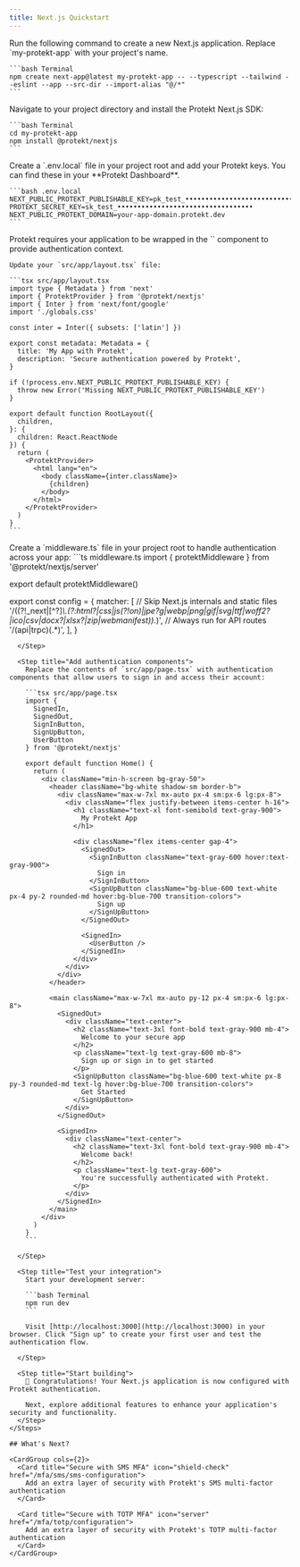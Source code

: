 ```yaml
---
title: Next.js Quickstart
---
```


<Steps>
  <Step title="Create a new Next.js application">
    Run the following command to create a new Next.js application. Replace `my-protekt-app` with your project's name.

    ```bash Terminal
    npm create next-app@latest my-protekt-app -- --typescript --tailwind --eslint --app --src-dir --import-alias "@/*"
    ```

  </Step>

  <Step title="Install @protekt/nextjs">
    Navigate to your project directory and install the Protekt Next.js SDK:

    ```bash Terminal
    cd my-protekt-app
    npm install @protekt/nextjs
    ```

  </Step>

  <Step title="Add environment variables">
    Create a `.env.local` file in your project root and add your Protekt keys. You can find these in your **Protekt Dashboard**.

    ```bash .env.local
    NEXT_PUBLIC_PROTEKT_PUBLISHABLE_KEY=pk_test_••••••••••••••••••••••••••••••••••
    PROTEKT_SECRET_KEY=sk_test_••••••••••••••••••••••••••••••••••
    NEXT_PUBLIC_PROTEKT_DOMAIN=your-app-domain.protekt.dev
    ```

  </Step>

  <Step title="Configure ProtektProvider">
    Protekt requires your application to be wrapped in the `<ProtektProvider>` component to provide authentication context.

    Update your `src/app/layout.tsx` file:

    ```tsx src/app/layout.tsx
    import type { Metadata } from 'next'
    import { ProtektProvider } from '@protekt/nextjs'
    import { Inter } from 'next/font/google'
    import './globals.css'

    const inter = Inter({ subsets: ['latin'] })

    export const metadata: Metadata = {
      title: 'My App with Protekt',
      description: 'Secure authentication powered by Protekt',
    }

    if (!process.env.NEXT_PUBLIC_PROTEKT_PUBLISHABLE_KEY) {
      throw new Error('Missing NEXT_PUBLIC_PROTEKT_PUBLISHABLE_KEY')
    }

    export default function RootLayout({
      children,
    }: {
      children: React.ReactNode
    }) {
      return (
        <ProtektProvider>
          <html lang="en">
            <body className={inter.className}>
              {children}
            </body>
          </html>
        </ProtektProvider>
      )
    }
    ```

  </Step>

  <Step title="Add middleware">
    Create a `middleware.ts` file in your project root to handle authentication across your app:
```ts middleware.ts
import { protektMiddleware } from '@protekt/nextjs/server'

export default protektMiddleware()

export const config = {
  matcher: [
    // Skip Next.js internals and static files
    '/((?!_next|[^?]*\\.(?:html?|css|js(?!on)|jpe?g|webp|png|gif|svg|ttf|woff2?|ico|csv|docx?|xlsx?|zip|webmanifest)).*)',
    // Always run for API routes
    '/(api|trpc)(.*)',
  ],
}
```
  </Step>

  <Step title="Add authentication components">
    Replace the contents of `src/app/page.tsx` with authentication components that allow users to sign in and access their account:

    ```tsx src/app/page.tsx
    import {
      SignedIn,
      SignedOut,
      SignInButton,
      SignUpButton,
      UserButton
    } from '@protekt/nextjs'

    export default function Home() {
      return (
        <div className="min-h-screen bg-gray-50">
          <header className="bg-white shadow-sm border-b">
            <div className="max-w-7xl mx-auto px-4 sm:px-6 lg:px-8">
              <div className="flex justify-between items-center h-16">
                <h1 className="text-xl font-semibold text-gray-900">
                  My Protekt App
                </h1>

                <div className="flex items-center gap-4">
                  <SignedOut>
                    <SignInButton className="text-gray-600 hover:text-gray-900">
                      Sign in
                    </SignInButton>
                    <SignUpButton className="bg-blue-600 text-white px-4 py-2 rounded-md hover:bg-blue-700 transition-colors">
                      Sign up
                    </SignUpButton>
                  </SignedOut>

                  <SignedIn>
                    <UserButton />
                  </SignedIn>
                </div>
              </div>
            </div>
          </header>

          <main className="max-w-7xl mx-auto py-12 px-4 sm:px-6 lg:px-8">
            <SignedOut>
              <div className="text-center">
                <h2 className="text-3xl font-bold text-gray-900 mb-4">
                  Welcome to your secure app
                </h2>
                <p className="text-lg text-gray-600 mb-8">
                  Sign up or sign in to get started
                </p>
                <SignUpButton className="bg-blue-600 text-white px-8 py-3 rounded-md text-lg hover:bg-blue-700 transition-colors">
                  Get Started
                </SignUpButton>
              </div>
            </SignedOut>

            <SignedIn>
              <div className="text-center">
                <h2 className="text-3xl font-bold text-gray-900 mb-4">
                  Welcome back!
                </h2>
                <p className="text-lg text-gray-600">
                  You're successfully authenticated with Protekt.
                </p>
              </div>
            </SignedIn>
          </main>
        </div>
      )
    }
    ```

  </Step>

  <Step title="Test your integration">
    Start your development server:

    ```bash Terminal
    npm run dev
    ```

    Visit [http://localhost:3000](http://localhost:3000) in your browser. Click "Sign up" to create your first user and test the authentication flow.

  </Step>

  <Step title="Start building">
    🎉 Congratulations! Your Next.js application is now configured with Protekt authentication.
    
    Next, explore additional features to enhance your application's security and functionality.
  </Step>
</Steps>

## What's Next?

<CardGroup cols={2}>
  <Card title="Secure with SMS MFA" icon="shield-check" href="/mfa/sms/sms-configuration">
    Add an extra layer of security with Protekt's SMS multi-factor authentication 
  </Card>
  
  <Card title="Secure with TOTP MFA" icon="server" href="/mfa/totp/configuration">
    Add an extra layer of security with Protekt's TOTP multi-factor authentication
  </Card>
</CardGroup>


